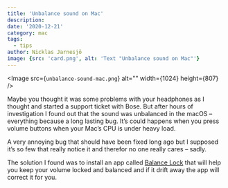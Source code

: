 ```yaml
---
title: 'Unbalance sound on Mac'
description:
date: '2020-12-21'
category: mac
tags:
  - tips
author: Nicklas Jarnesjö
image: {src: 'card.png', alt: 'Text "Unbalance sound on Mac"'}
---
```


<Image src={`unbalance-sound-mac.png`} alt="" width={1024} height={807} />

Maybe you thought it was some problems with your headphones as I thought and started a support
ticket with Bose. But after hours of investigation I found out that the sound was unbalanced in the
macOS – everything because a long lasting bug. It’s could happens when you press volume buttons when
your Mac’s CPU is under heavy load.

A very annoying bug that should have been fixed long ago but I supposed it’s so few that really
notice it and therefor no one really cares – sadly.

The solution I found was to install an app called
[Balance Lock](https://www.tunabellysoftware.com/balance_lock/) that will help you keep your volume
locked and balanced and if it drift away the app will correct it for you.
